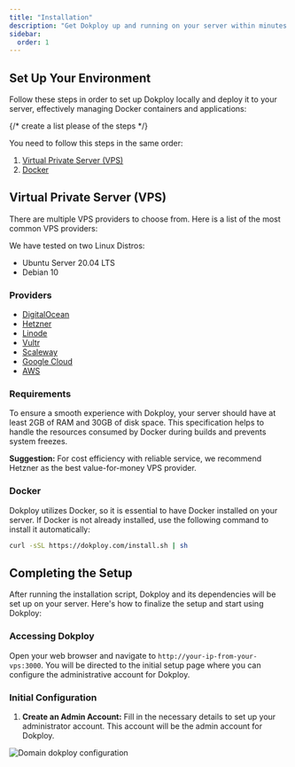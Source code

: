 ```yaml
---
title: "Installation"
description: "Get Dokploy up and running on your server within minutes with this easy-to-follow installation guide."
sidebar:
  order: 1
---
```



## Set Up Your Environment

Follow these steps in order to set up Dokploy locally and deploy it to your server, effectively managing Docker containers and applications:

{/* create a list please of the steps */}

You need to follow this steps in the same order:

1. [Virtual Private Server (VPS)](#virtual-private-server-vps)
2. [Docker](#docker)

## Virtual Private Server (VPS)

There are multiple VPS providers to choose from. Here is a list of the most common VPS providers:

We have tested on two Linux Distros:

- Ubuntu Server 20.04 LTS
- Debian 10

### Providers

- [DigitalOcean](https://www.digitalocean.com/pricing/droplets#basic-droplets)
- [Hetzner](https://www.hetzner.com/cloud/)
- [Linode](https://www.linode.com/es/pricing/#compute-shared)
- [Vultr](https://www.vultr.com/pricing/#cloud-compute)
- [Scaleway](https://www.scaleway.com/en/pricing/?tags=baremetal,available)
- [Google Cloud](https://cloud.google.com/)
- [AWS](https://aws.amazon.com/ec2/pricing/)

### Requirements

To ensure a smooth experience with Dokploy, your server should have at least 2GB of RAM and 30GB of disk space. This specification helps to handle the resources consumed by Docker during builds and prevents system freezes.

<Aside type="tip">

**Suggestion:** For cost efficiency with reliable service, we recommend Hetzner as the best value-for-money VPS provider.

</Aside>

### Docker

Dokploy utilizes Docker, so it is essential to have Docker installed on your server. If Docker is not already installed, use the following command to install it automatically:

```bash
curl -sSL https://dokploy.com/install.sh | sh
```

## Completing the Setup

After running the installation script, Dokploy and its dependencies will be set up on your server. Here's how to finalize the setup and start using Dokploy:

### Accessing Dokploy

Open your web browser and navigate to `http://your-ip-from-your-vps:3000`. You will be directed to the initial setup page where you can configure the administrative account for Dokploy.

### Initial Configuration

1. **Create an Admin Account:** Fill in the necessary details to set up your administrator account. This account will be the admin account for Dokploy.

![Domain dokploy configuration](../../../assets/images/setup.png)
